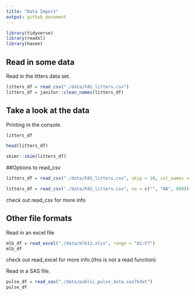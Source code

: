 ```yaml
---
title: "Data Import"
output: github_document
---
```


```r
library(tidyverse)
library(readxl)
library(haven)
```

## Read in some data

Read in the litters data set.

```r
litters_df = read_csv("./data/FAS_litters.csv")
litters_df = janitor::clean_names(litters_df)
```

## Take a look at the data
Printing in the console.
```r
litters_df
```

```r
head(litters_df)
```

```r
skimr::skim(litters_df)
```

##Options to read_csv

```r
litters_df = read_csv("./data/FAS_litters.csv", skip = 10, col_names = FALSE)
```

```r
litters_df = read_csv("./data/FAS_litters.csv", na = c("", "NA", 999))
```

check out read_csv for more info

## Other file formats

Read in an excel file

```r
mlb_df = read_excel("./data/mlb11.xlsx", range = "A1:F7")
mlb_df
```

check out read_excel for more info.(this is not a read function)

Read in a SAS file.

```r
pulse_df = read_sas("./data/public_pulse_data.sas7bdat")
pulse_df
```

